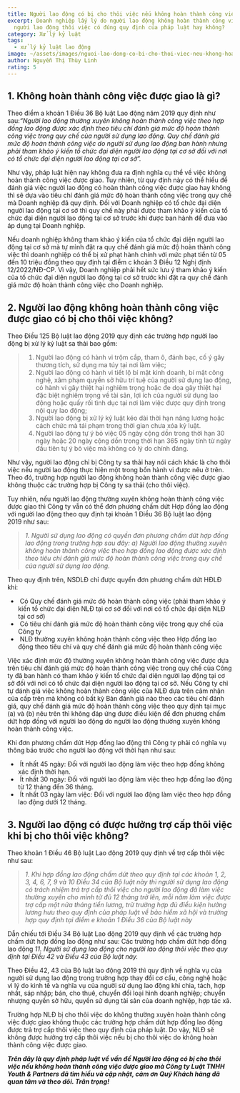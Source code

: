 ```yaml
---
title: Người lao động có bị cho thôi việc nếu không hoàn thành công việc được giao?
excerpt: Doanh nghiệp lấy lý do người lao động không hoàn thành công việc để cho
  người lao động thôi việc có đúng quy định của pháp luật hay không?
category: Xử lý kỷ luật
tags:
  - xử lý kỷ luật lao động
image: ~/assets/images/nguoi-lao-dong-co-bi-cho-thoi-viec-neu-khong-hoan-thanh-cong-viec-duoc-giao.jpg
author: Nguyễn Thị Thùy Linh
rating: 5
---
```

## **1. Không hoàn thành công việc được giao là gì?**

Theo điểm a khoản 1 Điều 36 Bộ luật Lao động năm 2019 quy định như sau:*“Người lao động thường xuyên không hoàn thành công việc theo hợp đồng lao động được xác định theo tiêu chí đánh giá mức độ hoàn thành công việc trong quy chế của người sử dụng lao động. Quy chế đánh giá mức độ hoàn thành công việc do người sử dụng lao động ban hành nhưng phải tham khảo ý kiến tổ chức đại diện người lao động tại cơ sở đối với nơi có tổ chức đại diện người lao động tại cơ sở”.*

Như vậy, pháp luật hiện nay không đưa ra định nghĩa cụ thể về việc không hoàn thành công việc được giao. Tuy nhiên, từ quy định này có thể hiểu để đánh giá việc người lao động có hoàn thành công việc được giao hay không thì sẽ dựa vào tiêu chí đánh giá mức độ hoàn thành công việc trong quy chế mà Doanh nghiệp đã quy định. Đối với Doanh nghiệp có tổ chức đại diện người lao động tại cơ sở thì quy chế này phải được tham khảo ý kiến của tổ chức đại diện người lao động tại cơ sở trước khi được ban hành để đưa vào áp dụng tại Doanh nghiệp. 

Nếu doanh nghiệp không tham khảo ý kiến của tổ chức đại diện người lao động tại cơ sở mà tự mình đặt ra quy chế đánh giá mức độ hoàn thành công việc thì doanh nghiệp có thể bị xử phạt hành chính với mức phạt tiền từ 05 đến 10 triệu đồng theo quy định tại điểm c khoản 3 Điều 12 Nghị định 12/2022/NĐ-CP. Vì vậy, Doanh nghiệp phải hết sức lưu ý tham khảo ý kiến của tố chức đại diện người lao động tại cơ sở trước khi đặt ra quy chế đánh giá mức độ hoàn thành công việc cho Doanh nghiệp.

## **2. Người lao động không hoàn thành công việc được giao có bị cho thôi việc không?**

Theo Điều 125 Bộ luật lao động 2019 quy định các trường hợp người lao động bị xử lý kỷ luật sa thải bao gồm:

> 1. Người lao động có hành vi trộm cắp, tham ô, đánh bạc, cố ý gây thương tích, sử dụng ma túy tại nơi làm việc;
> 2. Người lao động có hành vi tiết lộ bí mật kinh doanh, bí mật công nghệ, xâm phạm quyền sở hữu trí tuệ của người sử dụng lao động, có hành vi gây thiệt hại nghiêm trọng hoặc đe dọa gây thiệt hại đặc biệt nghiêm trọng về tài sản, lợi ích của người sử dụng lao động hoặc quấy rối tình dục tại nơi làm việc được quy định trong nội quy lao động;
> 3. Người lao động bị xử lý kỷ luật kéo dài thời hạn nâng lương hoặc cách chức mà tái phạm trong thời gian chưa xóa kỷ luật. 
> 4. Người lao động tự ý bỏ việc 05 ngày cộng dồn trong thời hạn 30 ngày hoặc 20 ngày cộng dồn trong thời hạn 365 ngày tính từ ngày đầu tiên tự ý bỏ việc mà không có lý do chính đáng.

Như vậy, người lao động chỉ bị Công ty sa thải hay nói cách khác là cho thôi việc nếu người lao động thực hiện một trong bốn hành vi được nêu ở trên. Theo đó, trường hợp người lao động không hoàn thành công việc được giao không thuộc các trường hợp bị Công ty sa thải (cho thôi việc).

Tuy nhiên, nếu người lao động thường xuyên không hoàn thành công việc được giao thì Công ty vẫn có thể đơn phương chấm dứt Hợp đồng lao động với người lao động theo quy định tại khoản 1 Điều 36 Bộ luật lao động 2019 như sau:

> *1. Người sử dụng lao động có quyền đơn phương chấm dứt hợp đồng lao động trong trường hợp sau đây:
> a) Người lao động thường xuyên không hoàn thành công việc theo hợp đồng lao động được xác định theo tiêu chí đánh giá mức độ hoàn thành công việc trong quy chế của người sử dụng lao động.*

Theo quy định trên, NSDLĐ chỉ được quyền đơn phương chấm dứt HĐLĐ khi:

*  Có Quy chế đánh giá mức độ hoàn thành công việc (phải tham khảo ý kiến tổ chức đại diện NLĐ tại cơ sở đối với nơi có tổ chức đại diện NLĐ tại cơ sở)
*  Có tiêu chí đánh giá mức độ hoàn thành công việc trong quy chế của Công ty
*  NLĐ thường xuyên không hoàn thành công việc theo Hợp đồng lao động theo tiêu chí và quy chế đánh giá mức độ hoàn thành công việc  

Việc xác định mức độ thường xuyên không hoàn thành công việc được dựa trên tiêu chí đánh giá mức độ hoàn thành công việc trong quy chế của Công ty đã ban hành có tham khảo ý kiến tổ chức đại diện người lao động tại cơ sở đối với nơi có tổ chức đại diện người lao động tại cơ sở. Nếu Công ty chỉ tự đánh giá việc không hoàn thành công việc của NLĐ dựa trên cảm nhận của cấp trên mà không có bất kỳ Bản đánh giá nào theo các tiêu chí đánh giá, quy chế đánh giá mức độ hoàn thành công việc theo quy định tại mục (a) và (b) nêu trên thì không đáp ứng được điều kiện để đơn phương chấm dứt hợp đồng với người lao động do người lao động thường xuyên không hoàn thành công việc.

Khi đơn phương chấm dứt Hợp đồng lao động thì Công ty phải có nghĩa vụ thông báo trước cho người lao động với thời hạn như sau:

*  Ít nhất 45 ngày: Đối với người lao động làm việc theo hợp đồng không xác định thời hạn.
*  Ít nhất 30 ngày: Đối với người lao động làm việc theo hợp đồng lao động từ 12 tháng đến 36 tháng.
*  Ít nhất 03 ngày làm việc: Đối với người lao động làm việc theo hợp đồng lao động dưới 12 tháng.

## **3. Người lao động có được hưởng trợ cấp thôi việc khi bị cho thôi việc không?**

Theo khoản 1 Điều 46 Bộ luật Lao động 2019 quy định về trợ cấp thôi việc như sau:

> *1. Khi hợp đồng lao động chấm dứt theo quy định tại các khoản 1, 2, 3, 4, 6, 7, 9 và 10 Điều 34 của Bộ luật này thì người sử dụng lao động có trách nhiệm trả trợ cấp thôi việc cho người lao động đã làm việc thường xuyên cho mình từ đủ 12 tháng trở lên, mỗi năm làm việc được trợ cấp một nửa tháng tiền lương, trừ trường hợp đủ điều kiện hưởng lương hưu theo quy định của pháp luật về bảo hiểm xã hội và trường hợp quy định tại điểm e khoản 1 Điều 36 của Bộ luật này* 

Dẫn chiếu tới Điều 34 Bộ luật Lao động 2019 quy định về các trường hợp chấm dứt hợp đồng lao động như sau:
Các trường hợp chấm dứt hợp đồng lao động
*11. Người sử dụng lao động cho người lao động thôi việc theo quy định tại Điều 42 và Điều 43 của Bộ luật này.*

Theo Điều 42, 43 của Bộ luật lao động 2019 thì quy định về nghĩa vụ của người sử dụng lao động trong trường hợp thay đổi cơ cấu, công nghệ hoặc vì lý do kinh tế và nghĩa vụ của người sử dụng lao động khi chia, tách, hợp nhất, sáp nhập; bán, cho thuê, chuyển đổi loại hình doanh nghiệp; chuyển nhượng quyền sở hữu, quyền sử dụng tài sản của doanh nghiệp, hợp tác xã.

Trường hợp NLĐ bị cho thôi việc do không thường xuyên hoàn thành công việc được giao không thuộc các trường hợp chấm dứt hợp đồng lao động được trả trợ cấp thôi việc theo quy định của pháp luật. Do vậy, NLĐ sẽ không được hưởng trợ cấp thôi việc nếu bị cho thôi việc do không hoàn thành công việc được giao.

***Trên đây là quy định pháp luật về vấn đề Người lao động có bị cho thôi việc nếu không hoàn thành công việc được giao mà Công ty Luật TNHH Youth & Partners đã tìm hiểu và cập nhật, cảm ơn Quý Khách hàng đã quan tâm và theo dõi. Trân trọng!***
